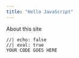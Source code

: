 ```yaml
---
title: "Hello JavaScript"
---
```


About this site

```ojs
//| echo: false
//| eval: true 
YOUR CODE GOES HERE
```
